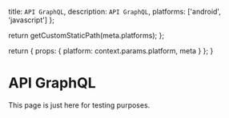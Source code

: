 
  title: `API GraphQL`,
  description: `API GraphQL`,
  platforms: ['android', 'javascript']
};

  return getCustomStaticPath(meta.platforms);
};

  return {
    props: {
      platform: context.params.platform,
      meta
    }
  };
}

# API GraphQL

This page is just here for testing purposes.

